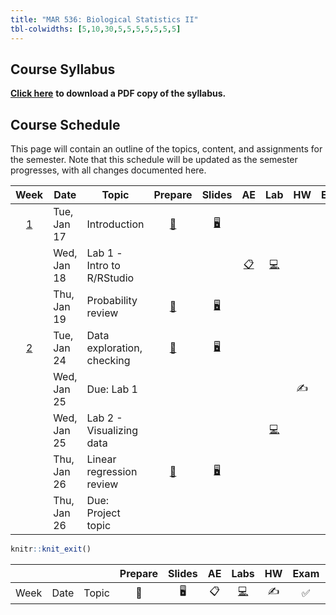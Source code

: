 ```yaml
---
title: "MAR 536: Biological Statistics II"
tbl-colwidths: [5,10,30,5,5,5,5,5,5,5]
---
```


## Course Syllabus

[**Click here**](documents/MAR536_BiolStats2_syllabus_SPR2023_20230115.pdf "PDF of syllabus") **to download a PDF copy of the syllabus.**

## Course Schedule

This page will contain an outline of the topics, content, and assignments for the semester. Note that this schedule will be updated as the semester progresses, with all changes documented here.

::: column-screen-inset-right
|           Week           | Date        | Topic                      |                            Prepare                             |                                   Slides                                   |               AE               |                                     Lab                                     | HW  | Exam | Project |
|:------:|--------|--------|:------:|:------:|:------:|:------:|:------:|:------:|:------:|
| [1](/weeks/week-01.html) | Tue, Jan 17 | Introduction               | [📖](/weeks/week-01.html#prepare){aria-label="Week 1 summary"} |    [🖥️](/lectures/lec-01.pptx "Lab slides"){aria-label="Lab 0 slides"}     |                                |                                                                             |     |      |         |
|                          | Wed, Jan 18 | Lab 1 -Intro to R/RStudio  |                                                                |                                                                            | [📋](labs/lab-exercise-01.pdf) | [💻](/labs/lab-01.html "Lab instructions"){aria-label="Lab 0 instructions"} |     |      |         |
|                          | Thu, Jan 19 | Probability review         | [📖](/weeks/week-01.html#prepare){aria-label="Week 1 summary"} | [🖥️](/lectures/lec-02.pdf "Lecture slides"){aria-label="Lecture 1 slides"} |                                |                                                                             |     |      |         |
| [2](/weeks/week-02.html) | Tue, Jan 24 | Data exploration, checking | [📖](/weeks/week-02.html#prepare){aria-label="Week 1 summary"} |     [🖥️](/lectures/lec-03.pdf "Lab slides"){aria-label="Lab 1 slides"}     |                                |                                                                             |     |      |         |
|                          | Wed, Jan 25 | Due: Lab 1                 |                                                                |                                                                            |                                |                                                                             | ✍️  |      |         |
|                          | Wed, Jan 25 | Lab 2 - Visualizing data   |                                                                |                                                                            |                                | [💻](/labs/lab-02.html "Lab instructions"){aria-label="Lab 0 instructions"} |     |      |         |
|                          | Thu, Jan 26 | Linear regression review   | [📖](/weeks/week-02.html#prepare){aria-label="Week 2 summary"} | [🖥️](/slides/lec-03.html "Lecture slides"){aria-label="Lecture 3 slides"}  |                                |                                                                             |     |      |         |
|                          | Thu, Jan 26 | Due: Project topic         |                                                                |                                                                            |                                |                                                                             |     |      |   📂    |
:::

```r
knitr::knit_exit()
```

|      |      |       | Prepare | Slides | AE  |                                                    Labs                                                    | HW  | Exam | Project |
|--------|--------|--------|:------:|:------:|:------:|:------:|:------:|:------:|:------:|
| Week | Date | Topic |   📖    |   🖥️   | 📋  | [💻](https://sakai.duke.edu/samigo-app/servlet/Login?id=6fa7ebf3-01af-42a6-91ba-3e813d3901221641094171786) | ✍️  |  ✅  |   📂    |
